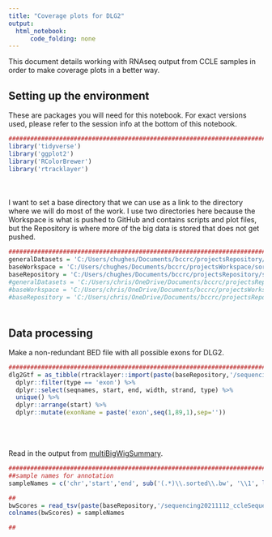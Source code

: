 ```yaml
---
title: "Coverage plots for DLG2"
output:
  html_notebook:
      code_folding: none
---
```


This document details working with RNAseq output from CCLE samples in order to make coverage plots in a better way.

## Setting up the environment

These are packages you will need for this notebook. For exact versions used, please refer to the session info at the bottom of this notebook.

```r
##########################################################################################
library('tidyverse')
library('ggplot2')
library('RColorBrewer')
library('rtracklayer')
```

<div style="margin-bottom:50px;"></div>

I want to set a base directory that we can use as a link to the directory where we will do most of the work. I use two directories here because the Workspace is what is pushed to GitHub and contains scripts and plot files, but the Repository is where more of the big data is stored that does not get pushed.

```r
##########################################################################################
generalDatasets = 'C:/Users/chughes/Documents/bccrc/projectsRepository/generalDatasets'
baseWorkspace = 'C:/Users/chughes/Documents/bccrc/projectsWorkspace/sorensenLab/relatedToDlg2'
baseRepository = 'C:/Users/chughes/Documents/bccrc/projectsRepository/sorensenLab/relatedToDlg2'
#generalDatasets = 'C:/Users/chris/OneDrive/Documents/bccrc/projectsRepository/generalDatasets'
#baseWorkspace = 'C:/Users/chris/OneDrive/Documents/bccrc/projectsWorkspace/sorensenLab/relatedToYbx1'
#baseRepository = 'C:/Users/chris/OneDrive/Documents/bccrc/projectsRepository/sorensenLab/relatedToYbx1'
```

<div style="margin-bottom:50px;"></div>

## Data processing

Make a non-redundant BED file with all possible exons for DLG2.

```r
##########################################################################################
dlg2Gtf = as_tibble(rtracklayer::import(paste(baseRepository,'/sequencing20211112_ccleSequencingDataReprocessing/multiBigWig/dlg2Only.gtf',sep=''))) %>%
  dplyr::filter(type == 'exon') %>%
  dplyr::select(seqnames, start, end, width, strand, type) %>%
  unique() %>%
  dplyr::arrange(start) %>%
  dplyr::mutate(exonName = paste('exon',seq(1,89,1),sep=''))



```

<div style="margin-bottom:50px;"></div>

Read in the output from [multiBigWigSummary](https://deeptools.readthedocs.io/en/develop/content/tools/multiBigwigSummary.html). 

```r
##########################################################################################
##sample names for annotation
sampleNames = c('chr','start','end', sub('(.*)\\.sorted\\.bw', '\\1', list.files(paste(baseRepository,'/sequencing20211112_ccleSequencingDataReprocessing/results',sep=''), pattern = '*.sorted.bw')))

##
bwScores = read_tsv(paste(baseRepository,'/sequencing20211112_ccleSequencingDataReprocessing/multiBigWig/dlg2OnlyGtfScores.tab',sep=''))
colnames(bwScores) = sampleNames

##




```
